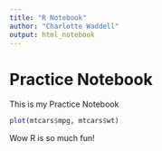 ```yaml
---
title: "R Notebook"
author: "Charlotte Waddell"
output: html_notebook
---
```


# Practice Notebook

This is my Practice Notebook

```r
plot(mtcars$mpg, mtcars$wt)
```


Wow R is so much fun!